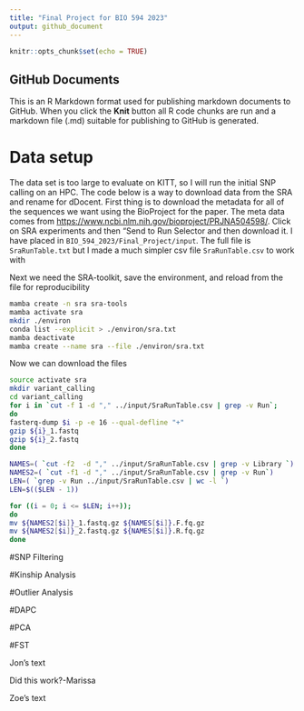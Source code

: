 ```yaml
---
title: "Final Project for BIO 594 2023"
output: github_document
---
```


```r
knitr::opts_chunk$set(echo = TRUE)
```

## GitHub Documents

This is an R Markdown format used for publishing markdown documents to GitHub. When you click the **Knit** button all R code chunks are run and a markdown file (.md) suitable for publishing to GitHub is generated.


# Data setup
The data set is too large to evaluate on KITT, so I will run the initial SNP calling on an HPC.  The code below is a way to download data from the SRA and rename for dDocent.  First thing is to download the metadata for all of the sequences we want using the BioProject for the paper.  The meta data comes from [https://www.ncbi.nlm.nih.gov/bioproject/PRJNA504598/](https://www.ncbi.nlm.nih.gov/bioproject/PRJNA504598/).  Click on SRA experiments and then "Send to Run Selector and then download it.  I have placed in `BIO_594_2023/Final_Project/input`.  The full file is `SraRunTable.txt` but I made a much simpler csv file `SraRunTable.csv` to work with

Next we need the SRA-toolkit, save the environment, and reload from the file for reproducibility
```bash
mamba create -n sra sra-tools
mamba activate sra
mkdir ./environ
conda list --explicit > ./environ/sra.txt
mamba deactivate
mamba create --name sra --file ./environ/sra.txt
```

Now we can download the files
```bash
source activate sra
mkdir variant_calling
cd variant_calling
for i in `cut -f 1 -d "," ../input/SraRunTable.csv | grep -v Run`;
do
fasterq-dump $i -p -e 16 --qual-defline "+"
gzip ${i}_1.fastq
gzip ${i}_2.fastq
done
```

```bash
NAMES=( `cut -f2  -d "," ../input/SraRunTable.csv | grep -v Library `)
NAMES2=( `cut -f1 -d "," ../input/SraRunTable.csv | grep -v Run`)
LEN=( `grep -v Run ../input/SraRunTable.csv | wc -l `)
LEN=$(($LEN - 1))

for ((i = 0; i <= $LEN; i++));
do
mv ${NAMES2[$i]}_1.fastq.gz ${NAMES[$i]}.F.fq.gz
mv ${NAMES2[$i]}_2.fastq.gz ${NAMES[$i]}.R.fq.gz
done

```


#SNP Filtering

#Kinship Analysis

#Outlier Analysis

#DAPC

#PCA

#FST

Jon's text

Did this work?-Marissa

Zoe's text
